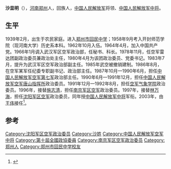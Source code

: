 '''沙显明'''（{{bd|1939年|||catIdx=}}），[[河南|河南]][[郑州|郑州]]人，回族人，[[中国人民解放军|中国人民解放军]]将领、[[中国人民解放军中将|中国人民解放军中将]]。

== 生平 ==
1939年2月，出生于农民家庭。进入[[郑州市回民中学|郑州市回民中学]]；1958年9月考入开封师范学院（现河南大学）历史系本科。1962年10月入伍。1964年4月，加入中国共产党。1966年1月调入武汉军区空军政治部，任秘书、科长。1978年11月，任空军雷达团副政治委员兼政治处主任，1980年4月为该团政治委员、党委书记。1983年7月，提升为武汉军区空军政治部副主任。1985年武空被撤销建制。1986年8月，在空军某军任纪委专职副书记、政治部主任。1987年10月—1990年6月，担任[[中国人民解放军空军南宁基地|中国人民解放军空军第七军]]政治部主任。1990年6月—1991年12月，担任[[中国人民解放军空军唐山指挥所|中国人民解放军空军唐山指挥所]]政治委员。1991年12月—1992年8月，担任[[中国人民解放军国防科技大学气象海洋学院|空军气象学院]]政治委员。1996年，接替[[施志清|施志清]]，担任[[南京军区空军|南京军区空军]]政治委员。1997年，接替[[林万海|林万海]]，担任[[沈阳军区空军|沈阳军区空军]]政治委员，同年授[[中国人民解放军中将|中国人民解放军中将]]军衔。2003年，由[[王伟_(中将)|王伟]]接任<ref>{{Cite book|title=河南当代回族人物|last=李尊杰主编|first=|publisher=北京：中央民族大学出版社|year=2009年10月|isbn=978-7-81108-768-0|location=|pages=1}}</ref>。

== 参考 ==
{{reflist}}
{{start box}}
{{s-mil}}
{{succession box|[[施志清|施志清]]|[[孙俊哲|孙俊哲]]|[[中国人民解放军|中国人民解放军]][[南京军区空军|南京军区空军]]政治委员|1996年11月-1997年11月}}
{{succession box|[[林万海|林万海]]|[[王伟_(中将)|王伟]]|[[中国人民解放军|中国人民解放军]][[沈阳军区空军|沈阳军区空军]]政治委员|1997年11月-2003年1月}}
{{end box}}
{{中国军事人物小作品}}

[[Category:沈阳军区空军政治委员|Category:沈阳军区空军政治委员]]
[[Category:沙姓|Category:沙姓]]
[[Category:中国人民解放军空军中将|Category:中国人民解放军空军中将]]
[[Category:第十屆全國政協委員|Category:第十屆全國政協委員]]
[[Category:南京军区空军政治委员|Category:南京军区空军政治委员]]
[[Category:郑州人|Category:郑州人]]
[[Category:郑州市回民中学校友|Category:郑州市回民中学校友]]